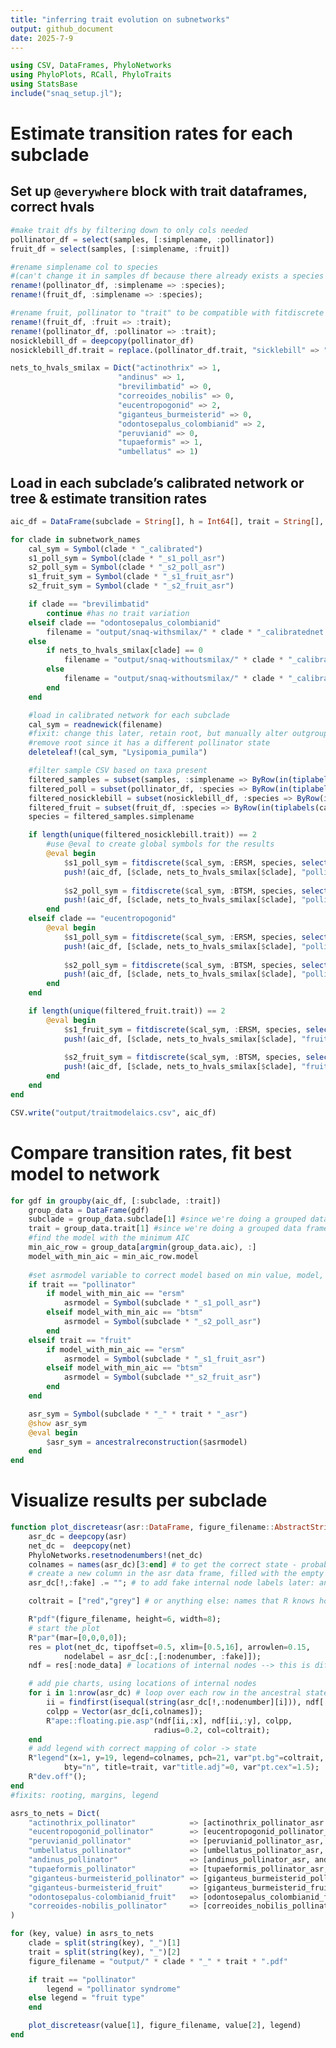 ```yaml
---
title: "inferring trait evolution on subnetworks"
output: github_document
date: 2025-7-9
---
```


```julia
using CSV, DataFrames, PhyloNetworks
using PhyloPlots, RCall, PhyloTraits
using StatsBase
include("snaq_setup.jl");
```

# Estimate transition rates for each subclade

## Set up `@everywhere` block with trait dataframes, correct hvals
```julia
#make trait dfs by filtering down to only cols needed
pollinator_df = select(samples, [:simplename, :pollinator])
fruit_df = select(samples, [:simplename, :fruit])

#rename simplename col to species
#(can't change it in samples df because there already exists a species col)
rename!(pollinator_df, :simplename => :species);
rename!(fruit_df, :simplename => :species);

#rename fruit, pollinator to "trait" to be compatible with fitdiscrete
rename!(fruit_df, :fruit => :trait);
rename!(pollinator_df, :pollinator => :trait);
nosicklebill_df = deepcopy(pollinator_df)
nosicklebill_df.trait = replace.(pollinator_df.trait, "sicklebill" => "hummingbird")

nets_to_hvals_smilax = Dict("actinothrix" => 1, 
                        "andinus" => 1, 
                        "brevilimbatid" => 0,
                        "correoides_nobilis" => 0,
                        "eucentropogonid" => 2,
                        "giganteus_burmeisterid" => 0,
                        "odontosepalus_colombianid" => 2,
                        "peruvianid" => 0,
                        "tupaeformis" => 1,
                        "umbellatus" => 1)
```


## Load in each subclade's calibrated network or tree & estimate transition rates
```julia
aic_df = DataFrame(subclade = String[], h = Int64[], trait = String[], model = String[], aic = Float64[])

for clade in subnetwork_names
    cal_sym = Symbol(clade * "_calibrated")
    s1_poll_sym = Symbol(clade * "_s1_poll_asr")
    s2_poll_sym = Symbol(clade * "_s2_poll_asr")
    s1_fruit_sym = Symbol(clade * "_s1_fruit_asr")
    s2_fruit_sym = Symbol(clade * "_s2_fruit_asr")

    if clade == "brevilimbatid"
        continue #has no trait variation
    elseif clade == "odontosepalus_colombianid"
        filename = "output/snaq-withsmilax/" * clade * "_calibratednet.tre"
    else
        if nets_to_hvals_smilax[clade] == 0
            filename = "output/snaq-withoutsmilax/" * clade * "_calibratedtree.tre"
        else
            filename = "output/snaq-withoutsmilax/" * clade * "_calibratednet.tre"
        end
    end

    #load in calibrated network for each subclade
    cal_sym = readnewick(filename)
    #fixit: change this later, retain root, but manually alter outgroup state depending on other clades? idk
    #remove root since it has a different pollinator state
    deleteleaf!(cal_sym, "Lysipomia_pumila")

    #filter sample CSV based on taxa present
    filtered_samples = subset(samples, :simplename => ByRow(in(tiplabels(cal_sym))))
    filtered_poll = subset(pollinator_df, :species => ByRow(in(tiplabels(cal_sym))))
    filtered_nosicklebill = subset(nosicklebill_df, :species => ByRow(in(tiplabels(cal_sym))))
    filtered_fruit = subset(fruit_df, :species => ByRow(in(tiplabels(cal_sym))))
    species = filtered_samples.simplename

    if length(unique(filtered_nosicklebill.trait)) == 2
        #use @eval to create global symbols for the results
        @eval begin
            $s1_poll_sym = fitdiscrete($cal_sym, :ERSM, species, select(filtered_nosicklebill, :trait); optimizeQ=true)
            push!(aic_df, [$clade, nets_to_hvals_smilax[$clade], "pollinator", "ersm", aic($s1_poll_sym)])
            
            $s2_poll_sym = fitdiscrete($cal_sym, :BTSM, species, select(filtered_nosicklebill, :trait); optimizeQ=true)
            push!(aic_df, [$clade, nets_to_hvals_smilax[$clade], "pollinator", "btsm", aic($s2_poll_sym)])
        end
    elseif clade == "eucentropogonid"
        @eval begin
            $s1_poll_sym = fitdiscrete($cal_sym, :ERSM, species, select(filtered_poll, :trait); optimizeQ=true)
            push!(aic_df, [$clade, nets_to_hvals_smilax[$clade], "pollinator", "ersm", aic($s1_poll_sym)])
            
            $s2_poll_sym = fitdiscrete($cal_sym, :BTSM, species, select(filtered_poll, :trait); optimizeQ=true)
            push!(aic_df, [$clade, nets_to_hvals_smilax[$clade], "pollinator", "btsm", aic($s2_poll_sym)])
        end
    end

    if length(unique(filtered_fruit.trait)) == 2
        @eval begin
            $s1_fruit_sym = fitdiscrete($cal_sym, :ERSM, species, select(filtered_fruit, :trait); optimizeQ=true)
            push!(aic_df, [$clade, nets_to_hvals_smilax[$clade], "fruit", "ersm", aic($s1_fruit_sym)])
            
            $s2_fruit_sym = fitdiscrete($cal_sym, :BTSM, species, select(filtered_fruit, :trait); optimizeQ=true)
            push!(aic_df, [$clade, nets_to_hvals_smilax[$clade], "fruit", "btsm", aic($s2_fruit_sym)])
        end
    end
end

CSV.write("output/traitmodelaics.csv", aic_df)
```

# Compare transition rates, fit best model to network
```julia
for gdf in groupby(aic_df, [:subclade, :trait])
    group_data = DataFrame(gdf)
    subclade = group_data.subclade[1] #since we're doing a grouped data frame, will be a vector, but just one entry
    trait = group_data.trait[1] #since we're doing a grouped data frame, will be a vector, but just one entry
    #find the model with the minimum AIC
    min_aic_row = group_data[argmin(group_data.aic), :]
    model_with_min_aic = min_aic_row.model
    
    #set asrmodel variable to correct model based on min value, model, trait
    if trait == "pollinator"
        if model_with_min_aic == "ersm"
            asrmodel = Symbol(subclade * "_s1_poll_asr")
        elseif model_with_min_aic == "btsm"
            asrmodel = Symbol(subclade * "_s2_poll_asr")
        end
    elseif trait == "fruit"
        if model_with_min_aic == "ersm"
            asrmodel = Symbol(subclade * "_s1_fruit_asr")
        elseif model_with_min_aic == "btsm"
            asrmodel = Symbol(subclade *"_s2_fruit_asr")
        end
    end

    asr_sym = Symbol(subclade * "_" * trait * "_asr")
    @show asr_sym
    @eval begin
        $asr_sym = ancestralreconstruction($asrmodel)
    end
end
```

# Visualize results per subclade

```julia
function plot_discreteasr(asr::DataFrame, figure_filename::AbstractString, net::HybridNetwork, trait::AbstractString)
    asr_dc = deepcopy(asr)
    net_dc =  deepcopy(net)
    PhyloNetworks.resetnodenumbers!(net_dc)
    colnames = names(asr_dc)[3:end] # to get the correct state - probability match
    # create a new column in the asr data frame, filled with the empty string ""
    asr_dc[!,:fake] .= ""; # to add fake internal node labels later: and extract their positions

    coltrait = ["red","grey"] # or anything else: names that R knows how to interpret

    R"pdf"(figure_filename, height=6, width=8);
    # start the plot
    R"par"(mar=[0,0,0,0]);
    res = plot(net_dc, tipoffset=0.5, xlim=[0.5,16], arrowlen=0.15,
            nodelabel = asr_dc[:,[:nodenumber, :fake]]);
    ndf = res[:node_data] # locations of internal nodes --> this is different depending on PhyloPlots version

    # add pie charts, using locations of internal nodes
    for i in 1:nrow(asr_dc) # loop over each row in the ancestral state reconstruction data frame
        ii = findfirst(isequal(string(asr_dc[!,:nodenumber][i])), ndf[!,:num]);
        colpp = Vector(asr_dc[i,colnames]);    
        R"ape::floating.pie.asp"(ndf[ii,:x], ndf[ii,:y], colpp,
                                radius=0.2, col=coltrait);
    end
    # add legend with correct mapping of color -> state
    R"legend"(x=1, y=19, legend=colnames, pch=21, var"pt.bg"=coltrait,
            bty="n", title=trait, var"title.adj"=0, var"pt.cex"=1.5);
    R"dev.off"();
end
#fixits: rooting, margins, legend
```

```julia
asrs_to_nets = Dict(
    "actinothrix_pollinator"            => [actinothrix_pollinator_asr actinothrix_calibrated],
    "eucentropogonid_pollinator"        => [eucentropogonid_pollinator_asr, eucentropogonid_calibrated],
    "peruvianid_pollinator"             => [peruvianid_pollinator_asr, peruvianid_calibrated],
    "umbellatus_pollinator"             => [umbellatus_pollinator_asr, umbellatus_calibrated],
    "andinus_pollinator"                => [andinus_pollinator_asr, andinus_calibrated],
    "tupaeformis_pollinator"            => [tupaeformis_pollinator_asr, tupaeformis_calibrated],
    "giganteus-burmeisterid_pollinator" => [giganteus_burmeisterid_pollinator_asr, giganteus_burmeisterid_calibrated],
    "giganteus-burmeisterid_fruit"      => [giganteus_burmeisterid_fruit_asr, giganteus_burmeisterid_calibrated],
    "odontosepalus-colombianid_fruit"   => [odontosepalus_colombianid_fruit_asr, odontosepalus_colombianid_calibrated],
    "correoides-nobilis_pollinator"     => [correoides_nobilis_pollinator_asr, correoides_nobilis_calibrated]
)

for (key, value) in asrs_to_nets
    clade = split(string(key), "_")[1]
    trait = split(string(key), "_")[2]
    figure_filename = "output/" * clade * "_" * trait * ".pdf"

    if trait == "pollinator"
        legend = "pollinator syndrome"
    else legend = "fruit type"
    end

    plot_discreteasr(value[1], figure_filename, value[2], legend)
end
```